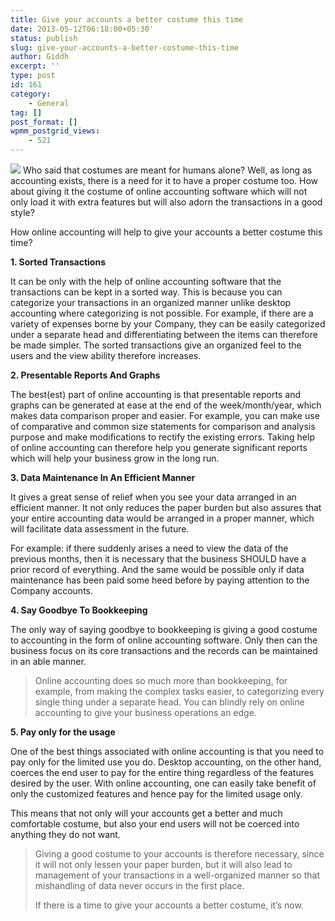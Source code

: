 ```yaml
---
title: Give your accounts a better costume this time
date: 2013-05-12T06:18:00+05:30'
status: publish
slug: give-your-accounts-a-better-costume-this-time
author: Giddh
excerpt: ''
type: post
id: 161
category:
    - General
tag: []
post_format: []
wpmm_postgrid_views:
    - 521
---
```

<img class="wp-block-image size-large" src = "https://miro.medium.com/max/800/0*vOG6YlCM-gEs9Bgi.jpg" /> Who said that costumes are meant for humans alone? Well, as long as accounting exists, there is a need for it to have a proper costume too. How about giving it the costume of online accounting software which will not only load it with extra features but will also adorn the transactions in a good style?

How online accounting will help to give your accounts a better costume this time?

**1. Sorted Transactions**

It can be only with the help of online accounting software that the transactions can be kept in a sorted way. This is because you can categorize your transactions in an organized manner unlike desktop accounting where categorizing is not possible. For example, if there are a variety of expenses borne by your Company, they can be easily categorized under a separate head and differentiating between the items can therefore be made simpler. The sorted transactions give an organized feel to the users and the view ability therefore increases.

**2. Presentable Reports And Graphs**

The best(est) part of online accounting is that presentable reports and graphs can be generated at ease at the end of the week/month/year, which makes data comparison proper and easier. For example, you can make use of comparative and common size statements for comparison and analysis purpose and make modifications to rectify the existing errors. Taking help of online accounting can therefore help you generate significant reports which will help your business grow in the long run.

**3. Data Maintenance In An Efficient Manner**

It gives a great sense of relief when you see your data arranged in an efficient manner. It not only reduces the paper burden but also assures that your entire accounting data would be arranged in a proper manner, which will facilitate data assessment in the future.

For example: if there suddenly arises a need to view the data of the previous months, then it is necessary that the business SHOULD have a prior record of everything. And the same would be possible only if data maintenance has been paid some heed before by paying attention to the Company accounts.

**4. Say Goodbye To Bookkeeping**

The only way of saying goodbye to bookkeeping is giving a good costume to accounting in the form of online accounting software. Only then can the business focus on its core transactions and the records can be maintained in an able manner.

> Online accounting does so much more than bookkeeping, for example, from making the complex tasks easier, to categorizing every single thing under a separate head. You can blindly rely on online accounting to give your business operations an edge.

**5. Pay only for the usage**

One of the best things associated with online accounting is that you need to pay only for the limited use you do. Desktop accounting, on the other hand, coerces the end user to pay for the entire thing regardless of the features desired by the user. With online accounting, one can easily take benefit of only the customized features and hence pay for the limited usage only.

This means that not only will your accounts get a better and much comfortable costume, but also your end users will not be coerced into anything they do not want.

> Giving a good costume to your accounts is therefore necessary, since it will not only lessen your paper burden, but it will also lead to management of your transactions in a well-organized manner so that mishandling of data never occurs in the first place.
> 
> If there is a time to give your accounts a better costume, it’s now.